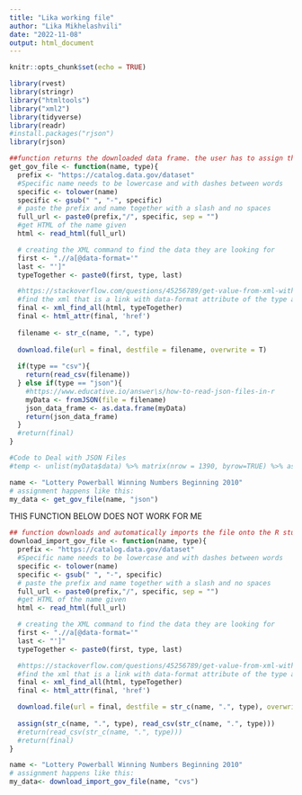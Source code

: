 ```yaml
---
title: "Lika working file"
author: "Lika Mikhelashvili"
date: "2022-11-08"
output: html_document
---
```


```r
knitr::opts_chunk$set(echo = TRUE)
```


```r
library(rvest)
library(stringr)
library("htmltools")
library("xml2")
library(tidyverse)
library(readr)
#install.packages("rjson")
library(rjson)
```

```r
##function returns the downloaded data frame. the user has to assign the data frame to an object and import it into the r studio environment. 
get_gov_file <- function(name, type){
  prefix <- "https://catalog.data.gov/dataset"
  #Specific name needs to be lowercase and with dashes between words
  specific <- tolower(name)
  specific <- gsub(" ", "-", specific)
  # paste the prefix and name together with a slash and no spaces
  full_url <- paste0(prefix,"/", specific, sep = "")
  #get HTML of the name given
  html <- read_html(full_url)

  # creating the XML command to find the data they are looking for
  first <- ".//a[@data-format='"
  last <- "']"
  typeTogether <- paste0(first, type, last)

  #https://stackoverflow.com/questions/45256789/get-value-from-xml-with-r-by-attribute
  #find the xml that is a link with data-format attribute of the type asked
  final <- xml_find_all(html, typeTogether)
  final <- html_attr(final, 'href')
  
  filename <- str_c(name, ".", type)
  
  download.file(url = final, destfile = filename, overwrite = T)
  
  if(type == "csv"){
    return(read_csv(filename))
  } else if(type == "json"){
    #https://www.educative.io/answer\s/how-to-read-json-files-in-r
    myData <- fromJSON(file = filename)
    json_data_frame <- as.data.frame(myData)
    return(json_data_frame)
  }
  #return(final)
}

#Code to Deal with JSON Files
#temp <- unlist(myData$data) %>% matrix(nrow = 1390, byrow=TRUE) %>% as.data.frame()
```


```r
name <- "Lottery Powerball Winning Numbers Beginning 2010"
# assignment happens like this:
my_data <- get_gov_file(name, "json")
```



THIS FUNCTION BELOW DOES NOT WORK FOR ME
```r
## function downloads and automatically imports the file onto the R studio environment
download_import_gov_file <- function(name, type){
  prefix <- "https://catalog.data.gov/dataset"
  #Specific name needs to be lowercase and with dashes between words
  specific <- tolower(name)
  specific <- gsub(" ", "-", specific)
  # paste the prefix and name together with a slash and no spaces
  full_url <- paste0(prefix,"/", specific, sep = "")
  #get HTML of the name given
  html <- read_html(full_url)

  # creating the XML command to find the data they are looking for
  first <- ".//a[@data-format='"
  last <- "']"
  typeTogether <- paste0(first, type, last)

  #https://stackoverflow.com/questions/45256789/get-value-from-xml-with-r-by-attribute
  #find the xml that is a link with data-format attribute of the type asked
  final <- xml_find_all(html, typeTogether)
  final <- html_attr(final, 'href')

  download.file(url = final, destfile = str_c(name, ".", type), overwrite = T)
  
  assign(str_c(name, ".", type), read_csv(str_c(name, ".", type)))
  #return(read_csv(str_c(name, ".", type)))
  #return(final)
}
```

```r
name <- "Lottery Powerball Winning Numbers Beginning 2010"
# assignment happens like this:
my_data<- download_import_gov_file(name, "cvs")
```

